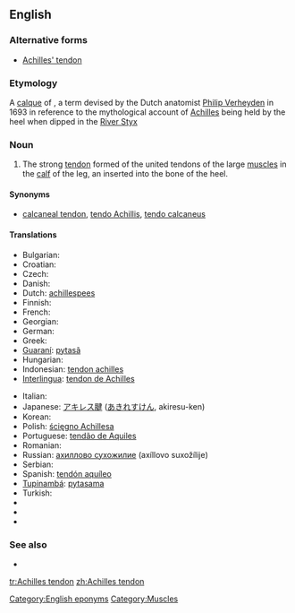 ==English==

===Alternative forms===
* [[Achilles' tendon]]

===Etymology===
A [[calque]] of {{etyl|NL.}} {{term|Achillis tendo|lang=la}}, a term devised by the Dutch anatomist [[w:Philip Verheyden|Philip Verheyden]] in 1693 in reference to the mythological account of [[Achilles]] being held by the heel when dipped in the [[w:Styx|River Styx]]

===Noun===
{{en-noun|sg=[[Achilles]] [[tendon]]}}

# {{anatomy}} The strong [[tendon]] formed of the united tendons of the large [[muscle]]s in the [[calf]] of the leg, an inserted into the bone of the heel.

====Synonyms====
* {{sense|anatomy}} [[calcaneal tendon]], [[tendo Achillis]], [[tendo calcaneus]]

====Translations====
{{trans-top|strong tendon in the calf of the leg}}
* Bulgarian: {{t|bg|ахилесово сухожилие|n|tr=axilesovo suxožilie}}
* Croatian: {{t-|hr|Ahilova tetiva|f}}
* Czech: {{t-|cs|Achillova šlacha|f}}
* Danish: {{t-|da|akillessene|c}}
* Dutch: [[achillespees]] {{f}}
* Finnish: {{t-|fi|akillesjänne}}
* French: {{t+|fr|tendon d’Achille|m}}
* Georgian: {{t|ka|აქილევსის მყესი|tr=ak'ilevsis mqesi|sc=Geor|xs=Georgian}}
* German: {{t+|de|Achillessehne|f}}
* Greek: {{t|el|Αχίλλειος τένοντας|tr=Achílleios ténontas}}
* [[Guaraní]]: [[pytasã]]
* Hungarian: {{t|hu|Achilles-ín}}
* Indonesian: [[tendon achilles]]
* [[Interlingua]]: [[tendon de Achilles]]
{{trans-mid}}
* Italian: {{t-|it|tendine di Achille|m}}
* Japanese: [[アキレス腱]] ([[あきれすけん]], akiresu-ken)
* Korean: {{t|ko|아킬레스건|tr=akilleseugeon}}
* Polish: [[ścięgno Achillesa]] {{n}}
* Portuguese: [[tendão de Aquiles]] {{m}}
* Romanian: {{t|ro|tendonul lui Ahile|n}}
* Russian: [[ахиллово сухожилие]] (axíllovo suxožílije) {{n}}
* Serbian: {{t|sr|Ахилова тетива|f|tr=Ahilova tetiva|sc=Cyrl}}
* Spanish: [[tendón aquíleo]] {{m}}
* [[Tupinambá]]: [[pytasama]]
* Turkish: {{t|tr|Aşil tendonu}}
* {{trreq|hy}}
* {{trreq|sk}}
* {{trreq|sq}}
{{trans-bottom}}

===See also===
* {{pedia}}

[[Category:English eponyms]]
[[Category:Muscles]]

[[tr:Achilles tendon]]
[[zh:Achilles tendon]]